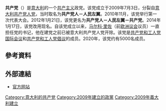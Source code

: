 {{other uses|意大利共产党 (消歧义)}}
{{Infobox political party
| colorcode       = #F62817
| name            = 共产党
| native_name     = Partito Comunista
| logo            = Partito comunista logo.png
| logo_size       = 150px
| leader1_title   = 主席
| leader1_name    = 坎齐奥·朱塞佩·维森丁
| leader2_title   = 书记
| leader2_name    = [[马尔科·里佐|马尔科·里佐]]
| merger          =
| foundation      = 2009年7月3日
| split           = [[意大利共产党人党|意大利共产党人党]]
| headquarters    = [[帕尔马|帕尔马]]
| membership_year = 2020年
| membership      = 约5000<ref>{{cite web|url= https://www.facebook.com/pg/MarcoRizzo.Ufficiale/about/?ref=page_internal|title=Marco Rizzo information}}</ref>
| international   = [[共产党和工人党国际会议|共产党和工人党国际会议]]
| european =[[共产党和工人党倡议|共产党和工人党倡议]]
| ideology        = [[共产主义|共产主义]]<br>[[马克思列宁主义|马克思列宁主义]]<br>[[反修正主义|反修正主义]]<br>[[欧洲怀疑主义|硬欧洲怀疑主义]]
| position        = [[极左翼|极左翼]]
| newspaper       = 《集合》
| youth_wing      = [[共产主义青年阵线|共产主义青年阵线]]（2016年－2020年）<br>共产主义青年联合会（2020年至今）
| wing1_title = 海外组织
| wing1 = 共产党－国外联合会
| europarl        =
| colours         =[[红色|红色]]
| slogan=“变革是不够的，革命是需要的”
| seats1_title    = [[众议院_(意大利)|众议院]]
| seats1          = {{Composition bar|0|630|hex=#F62817}}
| seats2_title    = [[共和国参议院_(意大利)|参议院]]
| seats2          = {{Composition bar|1|315|hex=#F62817}}
| seats3_title    = [[欧洲议会|欧洲议会]]
| seats3          = {{Composition bar|0|76|hex=#F62817}}
| website         = {{url|http://ilpartitocomunista.it/}}
| country         = 意大利
}}
{{共产党}}
'''共产党'''（{{lang-it|Partito Comunista，缩写为PC}}）是[[意大利|意大利]]的一个[[共产主义|共产主义]]政党。该党成立于2009年7月3日，分裂自[[意大利共产党人党|意大利共产党人党]]，当时取名为'''共产党人－人民左翼'''。2010年11月，该党举行第一次代表大会。2012年1月21日，该党更名为'''共产党人－人民左翼－共产党'''。2014年1月17日，该党改用现名。自该党成立以来，[[马尔科·里佐|马尔科·里佐]]（前[[欧洲议会|欧洲议会]]议员）一直担任党的书记，他在建党之前已被意大利共产党人党开除。该党是[[共产党和工人党国际会议|共产党和工人党国际会议]]和[[共产党和工人党倡议|共产党和工人党倡议]]的成员。2020年，该党约有5000名成员。

== 參考資料 ==
{{reflist}}

== 外部連結 ==
* [http://ilpartitocomunista.it/ 官方网站]{{Wayback|url=http://ilpartitocomunista.it/ |date=20170303124420 }}
{{意大利政党}}
{{欧洲的共产党}}

[[Category:意大利的共产党|Category:意大利的共产党]]
[[Category:2009年建立的政黨|Category:2009年建立的政黨]]
[[Category:2009年義大利建立|Category:2009年義大利建立]]